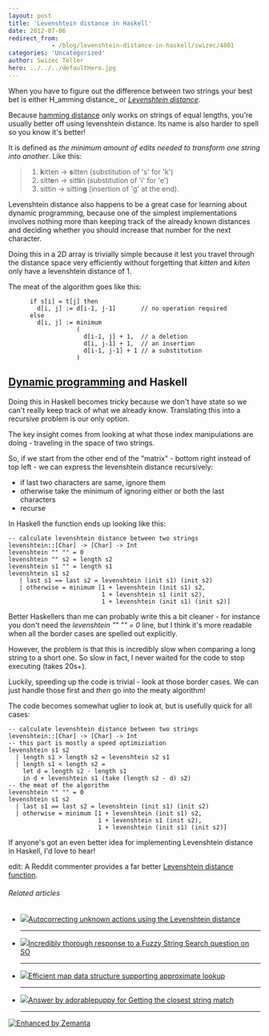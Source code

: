 ```yaml
---
layout: post
title: 'Levenshtein distance in Haskell'
date: 2012-07-06
redirect_from: 
            - /blog/levenshtein-distance-in-haskell/swizec/4801
categories: 'Uncategorized'
author: Swizec Teller
hero: ../../../defaultHero.jpg
---
```

When you have to figure out the difference between two strings your best bet is either H_amming distance_ or _[Levenshtein distance](http://en.wikipedia.org/wiki/Levenshtein_distance "Levenshtein distance")_.



Because [hamming distance](http://en.wikipedia.org/wiki/Hamming_distance "Hamming distance") only works on strings of equal lengths, you're usually better off using levenshtein distance. Its name is also harder to spell so you know it's better!



It is defined as _the minimum amount of edits needed to transform one string into another_. Like this:

> 1. **k**itten → **s**itten (substitution of 's' for 'k')
> 2. sitt**e**n → sitt**i**n (substitution of 'i' for 'e')
> 3. sittin → sittin**g** (insertion of 'g' at the end).

Levenshtein distance also happens to be a great case for learning about dynamic programming, because one of the simplest implementations involves nothing more than keeping track of the already known distances and deciding whether you should increase that number for the next character.



Doing this in a 2D array is trivially simple because it lest you travel through the distance space very efficiently without forgetting that _kitten_ and _kiten_ only have a levenshtein distance of 1.



The meat of the algorithm goes like this:

```
      if s[i] = t[j] then  
        d[i, j] := d[i-1, j-1]       // no operation required
      else
        d[i, j] := minimum
                   (
                     d[i-1, j] + 1,  // a deletion
                     d[i, j-1] + 1,  // an insertion
                     d[i-1, j-1] + 1 // a substitution
                   )
```

## [Dynamic programming](http://en.wikipedia.org/wiki/Dynamic_programming "Dynamic programming") and Haskell

Doing this in Haskell becomes tricky because we don't have state so we can't really keep track of what we already know. Translating this into a recursive problem is our only option.



The key insight comes from looking at what those index manipulations are doing - traveling in the space of two strings.



So, if we start from the other end of the "matrix" - bottom right instead of top left - we can express the levenshtein distance recursively:

- if last two characters are same, ignore them
- otherwise take the minimum of ignoring either or both the last characters
- recurse

In Haskell the function ends up looking like this:

```
-- calculate levenshtein distance between two strings
levenshtein::[Char] -> [Char] -> Int
levenshtein "" "" = 0
levenshtein "" s2 = length s2
levenshtein s1 "" = length s1
levenshtein s1 s2
   | last s1 == last s2 = levenshtein (init s1) (init s2)
   | otherwise = minimum [1 + levenshtein (init s1) s2,
                          1 + levenshtein s1 (init s2),
                          1 + levenshtein (init s1) (init s2)]
```

Better Haskellers than me can probably write this a bit cleaner - for instance you don't need the _levenshtein "" "" = 0_ line, but I think it's more readable when all the border cases are spelled out explicitly.



However, the problem is that this is incredibly slow when comparing a long string to a short one. So slow in fact, I never waited for the code to stop executing (takes 20s+).



Luckily, speeding up the code is trivial - look at those border cases. We can just handle those first and _then_ go into the meaty algorithm!



The code becomes somewhat uglier to look at, but is usefully quick for all cases:

```
-- calculate levenshtein distance between two strings
levenshtein::[Char] -> [Char] -> Int
-- this part is mostly a speed optimiziation
levenshtein s1 s2
  | length s1 > length s2 = levenshtein s2 s1
  | length s1 < length s2 =
    let d = length s2 - length s1
    in d + levenshtein s1 (take (length s2 - d) s2)
-- the meat of the algorithm
levenshtein "" "" = 0
levenshtein s1 s2
  | last s1 == last s2 = levenshtein (init s1) (init s2)
  | otherwise = minimum [1 + levenshtein (init s1) s2,
                         1 + levenshtein s1 (init s2),
                         1 + levenshtein (init s1) (init s2)]
```

If anyone's got an even better idea for implementing Levenshtein distance in Haskell, I'd love to hear!



edit: A Reddit commenter provides a far better [Levenshtein distance function](http://www.reddit.com/r/programming/comments/w4gs6/levenshtein_distance_in_haskell/c5a6jjz).

###### Related articles

- [![](http://i.zemanta.com/87510074_80_80.jpg)](http://www.jefclaes.be/2012/01/autocorrecting-unknown-actions-using.html)[Autocorrecting unknown actions using the Levenshtein distance](http://www.jefclaes.be/2012/01/autocorrecting-unknown-actions-using.html)



  * * *



- [![](http://i.zemanta.com/87174255_80_80.jpg)](http://stackoverflow.com/questions/5859561/getting-the-closest-string-match)[Incredibly thorough response to a Fuzzy String Search question on SO](http://stackoverflow.com/questions/5859561/getting-the-closest-string-match)



  * * *



- [![](http://i.zemanta.com/91010017_80_80.jpg)](http://cs.stackexchange.com/questions/2093/efficient-map-data-structure-supporting-approximate-lookup)[Efficient map data structure supporting approximate lookup](http://cs.stackexchange.com/questions/2093/efficient-map-data-structure-supporting-approximate-lookup)



  * * *



- [![](http://i.zemanta.com/87179321_80_80.jpg)](http://stackoverflow.com/questions/5859561/getting-the-closest-string-match/5859691)[Answer by adorablepuppy for Getting the closest string match](http://stackoverflow.com/questions/5859561/getting-the-closest-string-match/5859691)



  * * *



[![Enhanced by Zemanta](http://img.zemanta.com/zemified_e.png?x-id=350fa2c4-f571-457e-a891-22f73c43d8a7)](http://www.zemanta.com/?px "Enhanced by Zemanta")